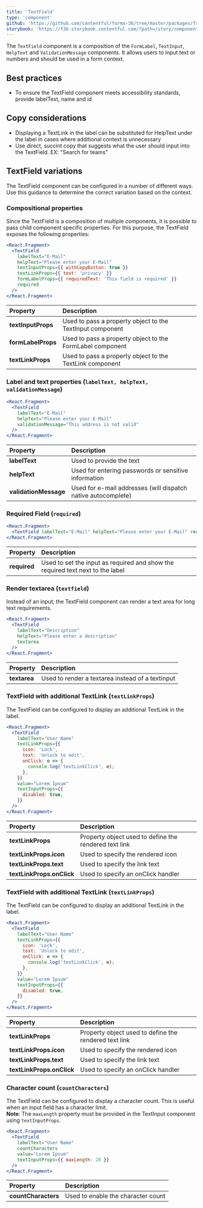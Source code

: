```yaml
---
title: 'TextField'
type: 'component'
github: 'https://github.com/contentful/forma-36/tree/master/packages/forma-36-react-components/src/components/TextField'
storybook: 'https://f36-storybook.contentful.com/?path=/story/components-textfield--default'
---
```


The `TextField` component is a composition of the `FormLabel`, `TextInput`, `HelpText` and `ValidationMessage` components.
It allows users to input text or numbers and should be used in a form context.

## Best practices

- To ensure the TextField component meets accessibility standards, provide labelText, name and id

## Copy considerations

- Displaying a TextLink in the label can be substituted for HelpText under the label in cases where additional context is unnecessary 
- Use direct, succint copy that suggests what the user should input into the TextField. EX: "Search for teams"

## TextField variations

The TextField component can be configured in a number of different ways. Use this guidance to determine the correct variation based on the context. 

### Compositional properties

Since the TextField is a composition of multiple components, it is possible to pass child component specific properties. 
For this purpose, the TextField exposes the following properties:

```jsx
<React.Fragment>
  <TextField
    labelText="E-Mail"
    helpText="Please enter your E-Mail"
    textInputProps={{ withCopyButton: true }}
    textLinkProps={{ text: 'privacy' }}
    formLabelProps={{ requiredText: 'This field is required' }}
    required
  />
</React.Fragment>
```

| Property           | Description                                               |
| :----------------- | :-------------------------------------------------------- |
| **textInputProps** | Used to pass a property object to the TextInput component |
| **formLabelProps** | Used to pass a property object to the FormLabel component |
| **textLinkProps**  | Used to pass a property object to the TextLink component  |

### Label and text properties (`labelText, helpText, validationMessage`)

```jsx
<React.Fragment>
  <TextField
    labelText="E-Mail"
    helpText="Please enter your E-Mail"
    validationMessage="This address is not valid"
  />
</React.Fragment>
```

| Property              | Description                                                   |
| :-------------------- | :------------------------------------------------------------ |
| **labelText**         | Used to provide the text                                      |
| **helpText**          | Used for entering passwords or sensitive information          |
| **validationMessage** | Used for e-mail addresses (will dispatch native autocomplete) |

### Required Field (`required`)

```jsx
<React.Fragment>
  <TextField labelText="E-Mail" helpText="Please enter your E-Mail" required />
</React.Fragment>
```

| Property     | Description                                                                    |
| :----------- | :----------------------------------------------------------------------------- |
| **required** | Used to set the input as required and show the required text next to the label |

### Render textarea (`textfield`)

Instead of an input, the TextField component can render a text area for long text requirements.

```jsx
<React.Fragment>
  <TextField
    labelText="Description"
    helpText="Please enter a description"
    textarea
  />
</React.Fragment>
```

| Property     | Description                                      |
| :----------- | :----------------------------------------------- |
| **textarea** | Used to render a textarea instead of a textinput |

### TextField with additional TextLink (`textLinkProps`)

The TextField can be configured to display an additional TextLink in the label.

```jsx
<React.Fragment>
  <TextField
    labelText="User Name"
    textLinkProps={{
      icon: 'Lock',
      text: 'Unlock to edit',
      onClick: e => {
        console.log('textLinkClick', e);
      },
    }}
    value="Lorem Ipsum"
    textInputProps={{
      disabled: true,
    }}
  />
</React.Fragment>
```

| Property                  | Description                                           |
| :------------------------ | :---------------------------------------------------- |
| **textLinkProps**         | Property object used to define the rendered text link |
| **textLinkProps.icon**    | Used to specify the rendered icon                     |
| **textLinkProps.text**    | Used to specify the link text                         |
| **textLinkProps.onClick** | Used to specify an onClick handler                    |

### TextField with additional TextLink (`textLinkProps`)

The TextField can be configured to display an additional TextLink in the label.

```jsx
<React.Fragment>
  <TextField
    labelText="User Name"
    textLinkProps={{
      icon: 'Lock',
      text: 'Unlock to edit',
      onClick: e => {
        console.log('textLinkClick', e);
      },
    }}
    value="Lorem Ipsum"
    textInputProps={{
      disabled: true,
    }}
  />
</React.Fragment>
```

| Property                  | Description                                           |
| :------------------------ | :---------------------------------------------------- |
| **textLinkProps**         | Property object used to define the rendered text link |
| **textLinkProps.icon**    | Used to specify the rendered icon                     |
| **textLinkProps.text**    | Used to specify the link text                         |
| **textLinkProps.onClick** | Used to specify an onClick handler                    |

### Character count (`countCharacters`)

The TextField can be configured to display a character count. This is useful when an input field has a character limit.<br/>
**Note**: The `maxLength` property must be provided in the TextInput component using `textInputProps`.

```jsx
<React.Fragment>
  <TextField
    labelText="User Name"
    countCharacters
    value="Lorem Ipsum"
    textInputProps={{ maxLength: 20 }}
  />
</React.Fragment>
```

| Property            | Description                        |
| :------------------ | :--------------------------------- |
| **countCharacters** | Used to enable the character count |
